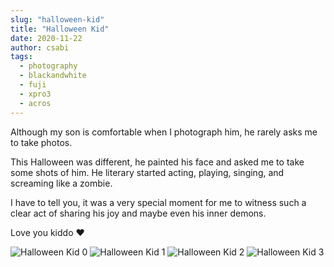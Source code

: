 ```yaml
---
slug: "halloween-kid"
title: "Halloween Kid"
date: 2020-11-22
author: csabi
tags:
  - photography
  - blackandwhite
  - fuji
  - xpro3
  - acros
---
```


Although my son is comfortable when I photograph him, he rarely asks me to take photos.

This Halloween was different, he painted his face and asked me to take some shots of him.
He literary started acting, playing, singing, and screaming like a zombie.

I have to tell you, it was a very special moment for me to witness such a clear act of sharing his joy and maybe even his inner demons.

Love you kiddo ❤️

![Halloween Kid 0](/images/halloween-2126-1200.jpg)
![Halloween Kid 1](/images/halloween-2127-1200.jpg)
![Halloween Kid 2](/images/halloween-2128-1200.jpg)
![Halloween Kid 3](/images/halloween-2129-1200.jpg)
